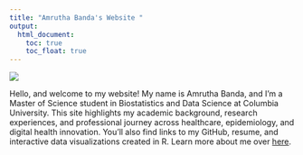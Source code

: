 ```yaml
---
title: "Amrutha Banda's Website "
output: 
  html_document:
    toc: true
    toc_float: true
---
```



![](https://media3.giphy.com/media/v1.Y2lkPTc5MGI3NjExaGNsNTZpZDl6NzZqYndzbWh3N2tldWE3Z3FkOXo1ZXV4dnNxbGFlZiZlcD12MV9pbnRlcm5hbF9naWZfYnlfaWQmY3Q9Zw/Rjub7AIEIbXT0tzbr3/giphy.gif)

Hello, and welcome to my website! My name is Amrutha Banda, and I’m a Master of Science student in Biostatistics and Data Science at Columbia University. This site highlights my academic background, research experiences, and professional journey across healthcare, epidemiology, and digital health innovation. You’ll also find links to my GitHub, resume, and interactive data visualizations created in R. Learn more about me over [here](about.html). 





